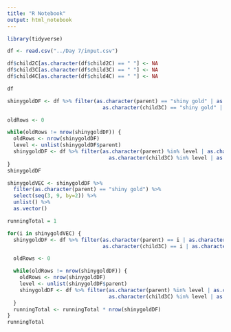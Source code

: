 ```yaml
---
title: "R Notebook"
output: html_notebook
---
```


```r
library(tidyverse)

df <- read.csv("../Day 7/input.csv")

df$child2C[as.character(df$child2C) == " "] <- NA
df$child3C[as.character(df$child3C) == " "] <- NA
df$child4C[as.character(df$child4C) == " "] <- NA

df
```

```r
shinygoldDF <- df %>% filter(as.character(parent) == "shiny gold" | as.character(child1C) == "shiny gold" | as.character(child2C) == "shiny gold" | 
                               as.character(child3C) == "shiny gold" | as.character(child4C) == "shiny gold")

oldRows <- 0

while(oldRows != nrow(shinygoldDF)) {
  oldRows <- nrow(shinygoldDF)
  level <- unlist(shinygoldDF$parent)
  shinygoldDF <- df %>% filter(as.character(parent) %in% level | as.character(child1C) %in% level | as.character(child2C)%in% level | 
                                 as.character(child3C) %in% level | as.character(child4C) %in% level)
}
shinygoldDF
```

```r
shinygoldVEC <- shinygoldDF %>% 
  filter(as.character(parent) == "shiny gold") %>%
  select(seq(3, 9, by=2)) %>%
  unlist() %>%
  as.vector()

runningTotal = 1

for(i in shinygoldVEC) {
  shinygoldDF <- df %>% filter(as.character(parent) == i | as.character(child1C) == i | as.character(child2C) == i | 
                               as.character(child3C) == i | as.character(child4C) == i)

  oldRows <- 0

  while(oldRows != nrow(shinygoldDF)) {
    oldRows <- nrow(shinygoldDF)
    level <- unlist(shinygoldDF$parent)
    shinygoldDF <- df %>% filter(as.character(parent) %in% level | as.character(child1C) %in% level | as.character(child2C)%in% level | 
                                 as.character(child3C) %in% level | as.character(child4C) %in% level)
  }
  runningTotal <- runningTotal * nrow(shinygoldDF)
}
runningTotal
```

